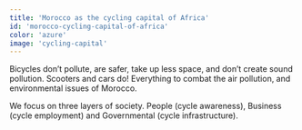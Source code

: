```yaml
---
title: 'Morocco as the cycling capital of Africa'
id: 'morocco-cycling-capital-of-africa'
color: 'azure'
image: 'cycling-capital'
---
```


Bicycles don’t pollute, are safer, take up less space, and don’t create sound pollution.
Scooters and cars do! Everything to combat the air pollution, and environmental issues of Morocco.

We focus on three layers of society. People (cycle awareness),
Business (cycle employment) and Governmental (cycle infrastructure).
